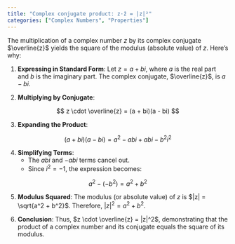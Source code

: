 ```yaml
---
title: "Complex conjugate product: z·z̄ = |z|²"
categories: ["Complex Numbers", "Properties"]
---
```




The multiplication of a complex number $z$ by its complex conjugate $\overline{z}$ yields the square of the modulus (absolute value) of $z$. Here's why:

1. **Expressing in Standard Form**: Let $z = a + bi$, where $a$ is the real part and $b$ is the imaginary part. The complex conjugate, $\overline{z}$, is $a - bi$.

2. **Multiplying by Conjugate**:
   
$$
   z \cdot \overline{z} = (a + bi)(a - bi)
   $$


3. **Expanding the Product**:
   
$$
   (a + bi)(a - bi) = a^2 - abi + abi - b^2i^2
   $$

   
4. **Simplifying Terms**:
   - The $abi$ and $-abi$ terms cancel out.
   - Since $i^2 = -1$, the expression becomes:
     
$$
     a^2 - (-b^2) = a^2 + b^2
     $$


5. **Modulus Squared**:
   The modulus (or absolute value) of $z$ is $|z| = \sqrt{a^2 + b^2}$. Therefore, $|z|^2 = a^2 + b^2$.

6. **Conclusion**: Thus, $z \cdot \overline{z} = |z|^2$, demonstrating that the product of a complex number and its conjugate equals the square of its modulus.
